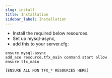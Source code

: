 ```yaml
---
slug: install
title: Installation
sidebar_label: Installation
---
```


* Install the required below resources. 
* Set up mysql-async, 
* add this to your server.cfg:
```
ensure mysql-async
add_ace resource.tfx_main command.start allow
ensure tfx_main

[ENSURE ALL NON TFX_* RESOURCES HERE]
```
